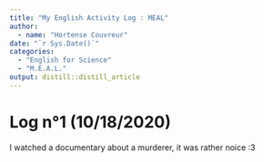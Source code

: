 ```yaml
---
title: "My English Activity Log : MEAL"
author: 
  - name: "Hortense Couvreur" 
date: "`r Sys.Date()`"
categories:
  - "English for Science"
  - "M.E.A.L."
output: distill::distill_article
---
```


# Log n°1 (10/18/2020)
I watched a documentary about a murderer, it was rather noice :3
